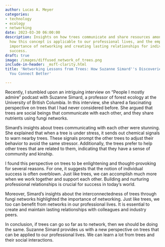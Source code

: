 ```yaml
---
author: Lucas A. Meyer
categories:
- technology
- ecology
- networking
date: 2023-03-30 06:00:00
description: Insights on how trees communicate and share resources amongst themselves,
  how this concept is applicable to our professional lives, and the emphasis on the
  importance of networking and creating lasting relationships for individual and collective
  success.
draft: true
image: /images/diffused_network_of_trees.png
include-in-header: _msft-clarity.html
title: 'Networking Lessons from Trees: How Suzanne Simard''s Discoveries Can Help
  You Connect Better'

---
```

Recently, I stumbled upon an intriguing interview on "People I mostly admire" podcast with Suzanne Simard, a professor of forest ecology at the University of British Columbia. In this interview, she shared a fascinating perspective on trees that I had never considered before. She argued that trees are social beings that communicate with each other, and they share nutrients using fungi networks. 

Simard's insights about trees communicating with each other were stunning. She explained that when a tree is under stress, it sends out chemical signals to warn nearby trees. These signals prompt the other trees to adjust their behavior to avoid the same stressor. Additionally, the trees prefer to help other trees that are related to them, indicating that they have a sense of community and kinship.

I found this perspective on trees to be enlightening and thought-provoking for several reasons. For one, it suggests that the notion of individual success is often overblown. Just like trees, we can accomplish much more when we work together and support each other. Building and nurturing professional relationships is crucial for success in today's world.

Moreover, Simard's insights about the interconnectedness of trees through fungi networks highlighted the importance of networking. Just like trees, we too can benefit from networks in our professional lives. It is essential to create and maintain lasting relationships with colleagues and industry peers.

In conclusion, if trees can go so far as to network, then we should be doing the same. Suzanne Simard provides us with a new perspective on trees that can be applied to our professional lives. We can learn a lot from trees and their social interactions.